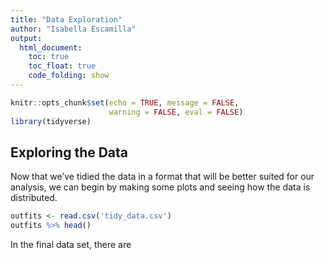 ```yaml
---
title: "Data Exploration"
author: "Isabella Escamilla"
output:
  html_document:
    toc: true
    toc_float: true
    code_folding: show
---
```


```r
knitr::opts_chunk$set(echo = TRUE, message = FALSE,
                      warning = FALSE, eval = FALSE)
library(tidyverse)
```


## Exploring the Data
Now that we've tidied the data in a format that will be better suited for our analysis, we can begin by making some plots and seeing how the data is distributed.

```r
outfits <- read.csv('tidy_data.csv')
outfits %>% head()
```

In the final data set, there are 